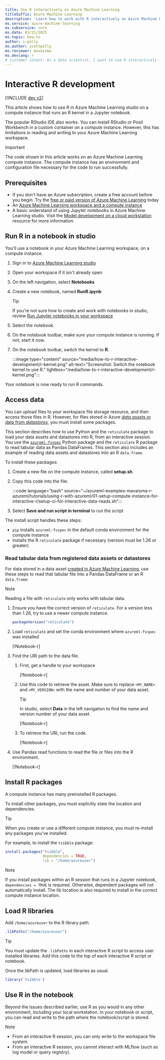 ```yaml
---
title: Use R interactively on Azure Machine Learning
titleSuffix: Azure Machine Learning
description: 'Learn how to work with R interactively on Azure Machine Learning'
ms.service: azure-machine-learning
ms.subservice: core
ms.date: 03/21/2025
ms.topic: how-to
author: s-polly
ms.author: scottpolly
ms.reviewer: mavaisma
ms.devlang: r
# customer intent: As a data scientist, I want to use R interactively in Azure Machine Learning so that I can develop and test my models.
---
```


# Interactive R development
 
[!INCLUDE [dev v2](includes/machine-learning-dev-v2.md)]

This article shows how to use R in Azure Machine Learning studio on a compute instance that runs an R kernel in a Jupyter notebook.

The popular RStudio IDE also works. You can install RStudio or Posit Workbench in a custom container on a compute instance. However, this has limitations in reading and writing to your Azure Machine Learning workspace.

> [!IMPORTANT]
> The code shown in this article works on an Azure Machine Learning compute instance. The compute instance has an environment and configuration file necessary for the code to run successfully.

## Prerequisites

- If you don't have an Azure subscription, create a free account before you begin. Try the [free or paid version of Azure Machine Learning](https://azure.microsoft.com/free/) today
- An [Azure Machine Learning workspace and a compute instance](quickstart-create-resources.md)
- A basic understand of using Jupyter notebooks in Azure Machine Learning studio. Visit the [Model development on a cloud workstation](tutorial-cloud-workstation.md) resource for more information.

## Run R in a notebook in studio

You'll use a notebook in your Azure Machine Learning workspace, on a compute instance.

1. Sign in to [Azure Machine Learning studio](https://ml.azure.com)
1. Open your workspace if it isn't already open
1. On the left navigation, select **Notebooks**
1. Create a new notebook, named **RunR.ipynb**

    > [!TIP]
    > If you're not sure how to create and work with notebooks in studio, review [Run Jupyter notebooks in your workspace](how-to-run-jupyter-notebooks.md)

1. Select the notebook.
1. On the notebook toolbar, make sure your compute instance is running. If not, start it now.
1. On the notebook toolbar, switch the kernel to **R**.

    :::image type="content" source="media/how-to-r-interactive-development/r-kernel.png" alt-text="Screenshot: Switch the notebook kernel to use R." lightbox="media/how-to-r-interactive-development/r-kernel.png":::

Your notebook is now ready to run R commands.

## Access data

You can upload files to your workspace file storage resource, and then access those files in R. However, for files stored in Azure [_data assets_ or data from _datastores_](concept-data.md), you must install some packages.

This section describes how to use Python and the `reticulate` package to load your data assets and datastores into R, from an interactive session. You use the [`azureml-fsspec`](/python/api/azureml-fsspec/azureml.fsspec?view=azure-ml-py&preserve-view=true) Python package and the `reticulate` R package to read tabular data as Pandas DataFrames. This section also includes an example of reading data assets and datastores into an R `data.frame`.

To install these packages:

1. Create a new file on the compute instance, called **setup.sh**.
1. Copy this code into the file:

    :::code language="bash" source="~/azureml-examples-mavaisma-r-azureml/tutorials/using-r-with-azureml/01-setup-compute-instance-for-interactive-r/setup-ci-for-interactive-data-reads.sh":::

1. Select  **Save and run script in terminal** to run the script

The install script handles these steps:

* `pip` installs `azureml-fsspec` in the default conda environment for the compute instance
* Installs the R `reticulate` package if necessary (version must be 1.26 or greater)

### Read tabular data from registered data assets or datastores

For data stored in a data asset [created in Azure Machine Learning](how-to-create-data-assets.md#create-a-data-asset-file-type), use these steps to read that tabular file into a Pandas DataFrame or an R `data.frame`:
> [!NOTE]
> Reading a file with `reticulate` only works with tabular data.

1. Ensure you have the correct version of `reticulate`. For a version less than 1.26, try to use a newer compute instance.

    ```r
    packageVersion("reticulate")
    ```

1. Load `reticulate` and set the conda environment where `azureml-fsspec` was installed

    [!Notebook-r[](~/azureml-examples-mavaisma-r-azureml/tutorials/using-r-with-azureml/02-develop-in-interactive-r/work-with-data-assets.ipynb?name=reticulate)]


1. Find the URI path to the data file.

    1. First, get a handle to your workspace

        [!Notebook-r[](~/azureml-examples-mavaisma-r-azureml/tutorials/using-r-with-azureml/02-develop-in-interactive-r/work-with-data-assets.ipynb?name=configure-ml_client)]
    
    1. Use this code to retrieve the asset. Make sure to replace `<MY_NAME>` and `<MY_VERSION>` with the name and number of your data asset.

        > [!TIP]
        > In studio, select **Data** in the left navigation to find the name and version number of your data asset.
        
        [!Notebook-r[](~/azureml-examples-mavaisma-r-azureml/tutorials/using-r-with-azureml/02-develop-in-interactive-r/work-with-data-assets.ipynb?name=get-uri)]
    
    1. To retrieve the URI, run the code.

        [!Notebook-r[](~/azureml-examples-mavaisma-r-azureml/tutorials/using-r-with-azureml/02-develop-in-interactive-r/work-with-data-assets.ipynb?name=py_run_string)]
    
1. Use Pandas read functions to read the file or files into the R environment.

    [!Notebook-r[](~/azureml-examples-mavaisma-r-azureml/tutorials/using-r-with-azureml/02-develop-in-interactive-r/work-with-data-assets.ipynb?name=read-uri)]

    
## Install R packages

A compute instance has many preinstalled R packages.

To install other packages, you must explicitly state the location and dependencies.

> [!TIP]
> When you create or use a different compute instance, you must re-install any packages you've installed.

For example, to install the `tsibble` package:

```r
install.packages("tsibble", 
                 dependencies = TRUE,
                 lib = "/home/azureuser")
```

> [!NOTE]
> If you install packages within an R session that runs in a Jupyter notebook, `dependencies = TRUE` is required. Otherwise, dependent packages will not automatically install. The lib location is also required to install in the correct compute instance location.

## Load R libraries

Add `/home/azureuser` to the R library path.

```r
.libPaths("/home/azureuser")
```

> [!TIP]
> You must update the `.libPaths` in each interactive R script to access user installed libraries. Add this code to the top of each interactive R script or notebook.

Once the libPath is updated, load libraries as usual.

```r
library('tsibble')
```

## Use R in the notebook

Beyond the issues described earlier, use R as you would in any other environment, including your local workstation. In your notebook or script, you can read and write to the path where the notebook/script is stored.

> [!NOTE]
> - From an interactive R session, you can only write to the workspace file system.
> - From an interactive R session, you cannot interact with MLflow (such as log model or query registry).
